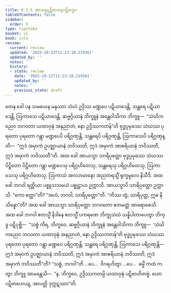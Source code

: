 ```yaml
---
title: 6.2.5 အာသနပ္ပဋိဗာဟနပဋိက္ခေပ
tableOfContents: false
sidebar:
  order: 5
type: tipitaka
basket: vi
book: cula
review:
  current: review
  updated: '2025-10-22T11:23:18.219361'
  updated_by: ''
  notes: ''
  history:
  - state: review
    date: '2025-10-22T11:23:18.219361'
    updated_by: ''
    notes: ''
    previous_state: draft
---
```



<ReviewStatus review={frontmatter.review} showDetails={true} />

<HypothesisAnnotation frontmatter={frontmatter} />

<DynamicBreadcrumb />

<Division number="313" book="cula" e="ch" v="4" p="312">

<Paragraph number="1347" book="cula">
တေန ခေါ ပန သမယေန မနုဿာ သံဃံ ဥဒ္ဒိဿ မဏ္ဍပေ ပဋိယာဒေန္တိ, သန္ထရေ ပဋိယာဒေန္တိ, ဩကာသေ ပဋိယာဒေန္တိ. ဆဗ္ဗဂ္ဂိယာနံ ဘိက္ခူနံ အန္တေဝါသိကာ ဘိက္ခူ—  “သံဃိကညေဝ ဘဂဝတာ ယထာဝုဍ္ဎံ အနုညာတံ, နော ဥဒ္ဒိဿကတန်”တိ ဗုဒ္ဓပ္ပမုခဿ သံဃဿ ပုရတော ပုရတော ဂန္တွာ မဏ္ဍပေပိ ပရိဂ္ဂဏှန္တိ, သန္ထရေပိ ပရိဂ္ဂဏှန္တိ, ဩကာသေပိ ပရိဂ္ဂဏှန္တိ—  “ဣဒံ အမှာကံ ဥပဇ္ဈာယာနံ ဘဝိဿတိ, ဣဒံ အမှာကံ အာစရိယာနံ ဘဝိဿတိ, ဣဒံ အမှာကံ ဘဝိဿတီ”တိ. အထ ခေါ အာယသ္မာ သာရိပုတ္တော ဗုဒ္ဓပ္ပမုခဿ သံဃဿ ပိဋ္ဌိတော ပိဋ္ဌိတော ဂန္တွာ မဏ္ဍပေသု ပရိဂ္ဂဟိတေသု, သန္ထရေသု ပရိဂ္ဂဟိတေသု, ဩကာသေသု ပရိဂ္ဂဟိတေသု, ဩကာသံ အလဘမာနော အညတရသ္မိံ ရုက္ခမူလေ နိသီဒိ. အထ ခေါ ဘဂဝါ ရတ္တိယာ ပစ္စူသသမယံ ပစ္စုဋ္ဌာယ ဥက္ကာသိ. အာယသ္မာပိ သာရိပုတ္တော ဥက္ကာသိ. “ကော ဧတ္ထာ”တိ? “အဟံ, ဘဂဝါ, သာရိပုတ္တော”တိ. “ကိဿ တွံ, သာရိပုတ္တ, ဣဓ နိသိန္နော”တိ? အထ ခေါ အာယသ္မာ သာရိပုတ္တော ဘဂဝတော ဧတမတ္ထံ အာရောစေသိ. အထ ခေါ ဘဂဝါ ဧတသ္မိံ နိဒါနေ ဧတသ္မိံ ပကရဏေ ဘိက္ခုသံဃံ သန္နိပါတာပေတွာ ဘိက္ခူ ပဋိပုစ္ဆိ—  “သစ္စံ ကိရ, ဘိက္ခဝေ, ဆဗ္ဗဂ္ဂိယာနံ ဘိက္ခူနံ အန္တေဝါသိကာ ဘိက္ခူ—  ‘သံဃိကညေဝ ဘဂဝတာ ယထာဝုဍ္ဎံ အနုညာတံ, နော ဥဒ္ဒိဿကတန်’တိ ဗုဒ္ဓပ္ပမုခဿ သံဃဿ ပုရတော ပုရတော ဂန္တွာ မဏ္ဍပေ ပရိဂ္ဂဏှန္တိ, သန္ထရေ ပရိဂ္ဂဏှန္တိ, ဩကာသေ ပရိဂ္ဂဏှန္တိ—  ဣဒံ အမှာကံ ဥပဇ္ဈာယာနံ ဘဝိဿတိ, ဣဒံ အမှာကံ အာစရိယာနံ ဘဝိဿတိ, ဣဒံ အမှာကံ ဘဝိဿတီ”တိ? “သစ္စံ, ဘဂဝါ”တိ …ပေ…  ဝိဂရဟိတွာ …ပေ…  ဓမ္မိံ ကထံ ကတွာ ဘိက္ခူ အာမန္တေသိ—  “န, ဘိက္ခဝေ, ဥဒ္ဒိဿကတမ္ပိ ယထာဝုဍ္ဎံ ပဋိဗာဟိတဗ္ဗံ. ယော ပဋိဗာဟေယျ, အာပတ္တိ ဒုက္ကဋဿာ”တိ.
</Paragraph>
</Division>